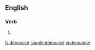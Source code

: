 ==English==

===Verb===
{{en-verb|demonis|es}}

# {{British spelling}} {{alternative spelling of|demonize}}

[[fr:demonise]]
[[simple:demonise]]
[[vi:demonise]]